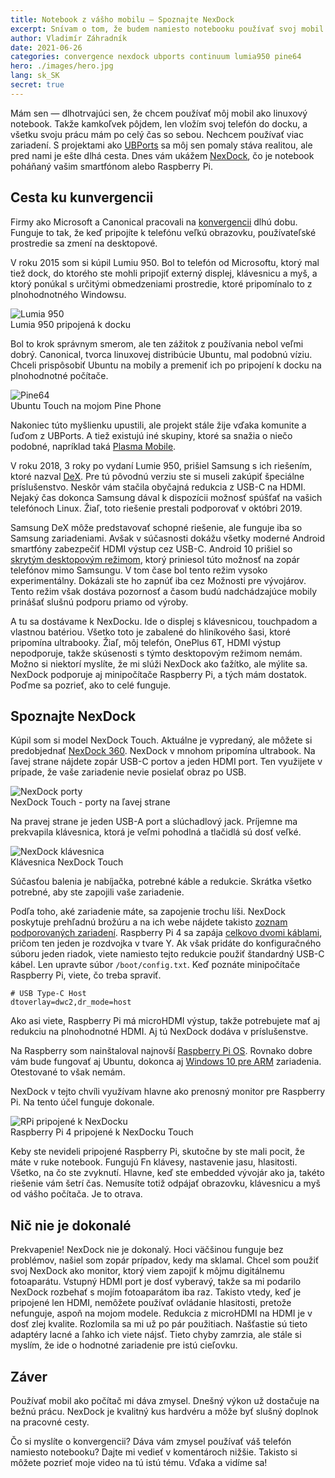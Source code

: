 ```yaml
---
title: Notebook z vášho mobilu — Spoznajte NexDock
excerpt: Snívam o tom, že budem namiesto notebooku používať svoj mobil. NexDock je prvý krok k dosiahnutiu tohto sna.
author: Vladimír Záhradník
date: 2021-06-26
categories: convergence nexdock ubports continuum lumia950 pine64
hero: ./images/hero.jpg
lang: sk_SK
secret: true
---
```


Mám sen — dlhotrvajúci sen, že chcem používať môj mobil ako linuxový notebook. Takže kamkoľvek pôjdem, len vložím svoj telefón do docku, a všetku svoju prácu mám po celý čas so sebou. Nechcem používať viac zariadení. S projektami ako [UBPorts][ubports] sa môj sen pomaly stáva realitou, ale pred nami je ešte dlhá cesta. Dnes vám ukážem [NexDock][nexdock], čo je notebook poháňaný vašim smartfónom alebo Raspberry Pi.

## Cesta ku kunvergencii
Firmy ako Microsoft a Canonical pracovali na [konvergencii][convergence] dlhú dobu. Funguje to tak, že keď pripojíte k telefónu veľkú obrazovku, používateľské prostredie sa zmení na desktopové.

V roku 2015 som si kúpil Lumiu 950. Bol to telefón od Microsoftu, ktorý mal tiež dock, do ktorého ste mohli pripojiť externý displej, klávesnicu a myš, a ktorý ponúkal s určitými obmedzeniami prostredie, ktoré pripomínalo to z plnohodnotného Windowsu.

<div className="Image__Large">
  <img src="./images/lumia950-dock.jpg" alt="Lumia 950" />
  <figcaption>Lumia 950 pripojená k docku</figcaption>
</div>

Bol to krok správnym smerom, ale ten zážitok z používania nebol veľmi dobrý. Canonical, tvorca linuxovej distribúcie Ubuntu, mal podobnú víziu. Chceli prispôsobiť Ubuntu na mobily a premeniť ich po pripojení k docku na plnohodnotné počítače.

<div className="Image__Large">
  <img src="./images/pine64-ubports.jpg" alt="Pine64" />
  <figcaption>Ubuntu Touch na mojom Pine Phone</figcaption>
</div>

Nakoniec túto myšlienku upustili, ale projekt stále žije vďaka komunite a ľuďom z UBPorts. A tiež existujú iné skupiny, ktoré sa snažia o niečo podobné, napríklad taká [Plasma Mobile][plasma-mobile].

V roku 2018, 3 roky po vydaní Lumie 950, prišiel Samsung s ich riešením, ktoré nazval [DeX][samsung-dex]. Pre tú pôvodnú verziu ste si museli zakúpiť špeciálne príslušenstvo. Neskôr vám stačila obyčajná redukcia z USB-C na HDMI. Nejaký čas dokonca Samsung dával k dispozícii možnosť spúšťať na vašich telefónoch Linux. Žiaľ, toto riešenie prestali podporovať v októbri 2019.

Samsung DeX môže predstavovať schopné riešenie, ale funguje iba so Samsung zariadeniami. Avšak v súčasnosti dokážu všetky moderné Android smartfóny zabezpečiť HDMI výstup cez USB-C. Android 10 prišiel so [skrytým desktopovým režimom][android-desktop-mode], ktorý priniesol túto možnosť na zopár telefónov mimo Samsungu. V tom čase bol tento režim vysoko experimentálny. Dokázali ste ho zapnúť iba cez Možnosti pre vývojárov. Tento režim však dostáva pozornosť a časom budú nadchádzajúce mobily prinášať slušnú podporu priamo od výroby.

A tu sa dostávame k NexDocku. Ide o displej s klávesnicou, touchpadom a vlastnou batériou. Všetko toto je zabalené do hliníkového šasi, ktoré pripomína ultrabooky. Žiaľ, môj telefón, OnePlus 6T, HDMI výstup nepodporuje, takže skúsenosti s týmto desktopovým režimom nemám. Možno si niektorí myslíte, že mi slúži NexDock ako ťažítko, ale mýlite sa. NexDock podporuje aj minipočítače Raspberry Pi, a tých mám dostatok. Poďme sa pozrieť, ako to celé funguje.

## Spoznajte NexDock
Kúpil som si model NexDock Touch. Aktuálne je vypredaný, ale môžete si predobjednať [NexDock 360][nexdock-360]. NexDock v mnohom pripomína ultrabook. Na ľavej strane nájdete zopár USB-C portov a jeden HDMI port. Ten využijete v prípade, že vaše zariadenie nevie posielať obraz po USB.

<div className="Image__Medium">
  <img src="./images/nexdock-ports-left.jpg" alt="NexDock porty" />
  <figcaption>NexDock Touch - porty na ľavej strane</figcaption>
</div>

Na pravej strane je jeden USB-A port a slúchadlový jack. Príjemne ma prekvapila klávesnica, ktorá je veľmi pohodlná a tlačidlá sú dosť veľké.

<div className="Image__Medium">
  <img src="./images/nexdock-keyboard.jpg" alt="NexDock klávesnica" />
  <figcaption>Klávesnica NexDock Touch</figcaption>
</div>

Súčasťou balenia je nabíjačka, potrebné káble a redukcie. Skrátka všetko potrebné, aby ste zapojili vaše zariadenie.

Podľa toho, aké zariadenie máte, sa zapojenie trochu líši. NexDock poskytuje prehľadnú brožúru a na ich webe nájdete takisto [zoznam podporovaných zariadení][nexdock-support]. Raspberry Pi 4 sa zapája [celkovo dvomi káblami][nexdock-rpi4], pričom ten jeden je rozdvojka v tvare Y. Ak však pridáte do konfiguračného súboru jeden riadok, viete namiesto tejto redukcie použiť štandardný USB-C kábel. Len upravte súbor `/boot/config.txt`. Keď poznáte minipočítače Raspberry Pi, viete, čo treba spraviť.

```
# USB Type-C Host
dtoverlay=dwc2,dr_mode=host
```

Ako asi viete, Raspberry Pi má microHDMI výstup, takže potrebujete mať aj redukciu na plnohodnotné HDMI. Aj tú NexDock dodáva v príslušenstve.

Na Raspberry som nainštaloval najnovší [Raspberry Pi OS][raspberry-pi-os]. Rovnako dobre vám bude fungovať aj Ubuntu, dokonca aj [Windows 10 pre ARM][rpi-win10] zariadenia. Otestované to však nemám.

NexDock v tejto chvíli využívam hlavne ako prenosný monitor pre Raspberry Pi. Na tento účel funguje dokonale.

<div className="Image__Large">
  <img src="./images/nexdock-rpi.jpg" alt="RPi pripojené k NexDocku" />
  <figcaption>Raspberry Pi 4 pripojené k NexDocku Touch</figcaption>
</div>

Keby ste nevideli pripojené Raspberry Pi, skutočne by ste mali pocit, že máte v ruke notebook. Fungujú Fn klávesy, nastavenie jasu, hlasitosti. Všetko, na čo ste zvyknutí. Hlavne, keď ste embedded vývojár ako ja, takéto riešenie vám šetrí čas. Nemusíte totiž odpájať obrazovku, klávesnicu a myš od vášho počítača. Je to otrava.

## Nič nie je dokonalé
Prekvapenie! NexDock nie je dokonalý. Hoci väčšinou funguje bez problémov, našiel som zopár prípadov, kedy ma sklamal. Chcel som použiť svoj NexDock ako monitor, ktorý viem zapojiť k môjmu digitálnemu fotoaparátu. Vstupný HDMI port je dosť vyberavý, takže sa mi podarilo NexDock rozbehať s mojím fotoaparátom iba raz. Takisto vtedy, keď je pripojené len HDMI, nemôžete používať ovládanie hlasitosti, pretože nefunguje, aspoň na mojom modele. Redukcia z microHDMI na HDMI je v dosť zlej kvalite. Rozlomila sa mi už po pár použitiach. Našťastie sú tieto adaptéry lacné a ľahko ich viete nájsť. Tieto chyby zamrzia, ale stále si myslím, že ide o hodnotné zariadenie pre istú cieľovku.

## Záver
Používať mobil ako počítač mi dáva zmysel. Dnešný výkon už dostačuje na bežnú prácu. NexDock je kvalitný kus hardvéru a môže byť slušný doplnok na pracovné cesty.

Čo si myslíte o konvergencii? Dáva vám zmysel používať váš telefón namiesto notebooku? Dajte mi vedieť v komentároch nižšie. Takisto si môžete pozrieť moje video na tú istú tému. Vďaka a vidíme sa!

<div class="Image__Medium">
  <YouTube videoId="SW3AZZxTsAk" />
</div>

[//]: # (Used references)
[ubports]: https://ubports.com/
[nexdock]: https://nexdock.com/
[convergence]: https://ubports.com/convergence
[plasma-mobile]: https://www.plasma-mobile.org/
[samsung-dex]: https://www.samsung.com/us/explore/dex/
[android-desktop-mode]: https://www.xda-developers.com/make-android-10-desktop-mode-useful/
[nexdock-360]: https://nexdock.com/360-touch/
[nexdock-support]: https://nexdock.com/support/
[nexdock-rpi4]: https://nexdock.com/support-touch-2/raspberrypi-4/
[raspberry-pi-os]: https://www.raspberrypi.org/software/
[rpi-win10]: https://www.worproject.ml/